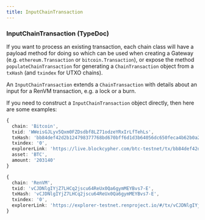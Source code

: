 ```yaml
---
title: InputChainTransaction
---
```



<DocTag type={DocType.Reference} />

### InputChainTransaction <TypeDoc name="InputChainTransaction">(TypeDoc)</TypeDoc>

If you want to process an existing transaction, each chain class will have a payload method for doing so which can be used when creating a Gateway (e.g. `ethereum.Transaction` or `bitcoin.Transaction`), or expose the method `populateChainTransaction` for generating a `ChainTransaction` object from a `txHash` (and `txindex` for UTXO chains).

An `InputChainTransaction` extends a `ChainTransaction` with details about an input for a RenVM transaction, e.g. a lock or a burn.

If you need to construct a `InputChainTransaction` object directly, then here are some examples:

```ts
{
  chain: 'Bitcoin',
  txid: 'WWeisGJLyv5Qxm0FZDsdbf8LZ71odzeYRxIrLfTehLs',
  txHash: 'bb84def42d2b124798377768bd670bff6d1d3b64056dc650feca4b62b0a26759',
  txindex: '0',
  explorerLink: 'https://live.blockcypher.com/btc-testnet/tx/bb84def42d2b124798377768bd670bff6d1d3b64056dc650feca4b62b0a26759',
  asset: 'BTC',
  amount: '203140'
}
```

```ts
{
  chain: 'RenVM',
  txid: 'vCJDNlgIYjZ7LHCq2jscu64ReUx0Qa6gymMEYBvs7-E',
  txHash: 'vCJDNlgIYjZ7LHCq2jscu64ReUx0Qa6gymMEYBvs7-E',
  txindex: '0',
  explorerLink: 'https://explorer-testnet.renproject.io/#/tx/vCJDNlgIYjZ7LHCq2jscu64ReUx0Qa6gymMEYBvs7-E'
}
```
